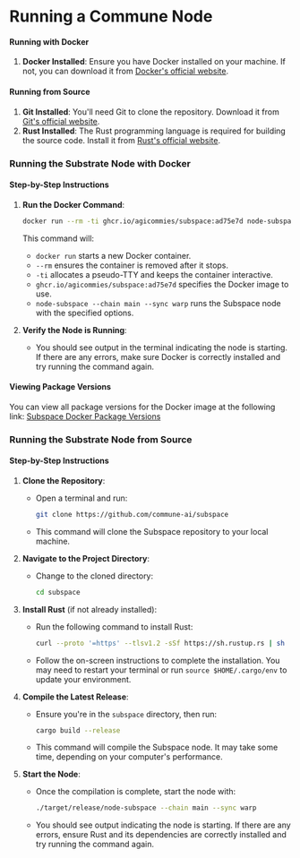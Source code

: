 # Running a Commune Node

#### Running with Docker

1. **Docker Installed**: Ensure you have Docker installed on your machine. If not, you can download it from [Docker's official website](https://www.docker.com/products/docker-desktop).

#### Running from Source

1. **Git Installed**: You'll need Git to clone the repository. Download it from [Git's official website](https://git-scm.com/).
2. **Rust Installed**: The Rust programming language is required for building the source code. Install it from [Rust's official website](https://www.rust-lang.org/).

### Running the Substrate Node with Docker

#### Step-by-Step Instructions

1. **Run the Docker Command**:
   ```sh
   docker run --rm -ti ghcr.io/agicommies/subspace:ad75e7d node-subspace --chain main --sync warp
   ```
   This command will:
   - `docker run` starts a new Docker container.
   - `--rm` ensures the container is removed after it stops.
   - `-ti` allocates a pseudo-TTY and keeps the container interactive.
   - `ghcr.io/agicommies/subspace:ad75e7d` specifies the Docker image to use.
   - `node-subspace --chain main --sync warp` runs the Subspace node with the specified options.

2. **Verify the Node is Running**:
   - You should see output in the terminal indicating the node is starting. If there are any errors, make sure Docker is correctly installed and try running the command again.

#### Viewing Package Versions

You can view all package versions for the Docker image at the following link:
[Subspace Docker Package Versions](https://github.com/agicommies/subspace-network/pkgs/container/subspace/229541186?tag=ad75e7d)

### Running the Substrate Node from Source

#### Step-by-Step Instructions

1. **Clone the Repository**:
   - Open a terminal and run:
     ```sh
     git clone https://github.com/commune-ai/subspace
     ```
   - This command will clone the Subspace repository to your local machine.

2. **Navigate to the Project Directory**:
   - Change to the cloned directory:
     ```sh
     cd subspace
     ```

3. **Install Rust** (if not already installed):
   - Run the following command to install Rust:
     ```sh
     curl --proto '=https' --tlsv1.2 -sSf https://sh.rustup.rs | sh
     ```
   - Follow the on-screen instructions to complete the installation. You may need to restart your terminal or run `source $HOME/.cargo/env` to update your environment.

4. **Compile the Latest Release**:
   - Ensure you're in the `subspace` directory, then run:
     ```sh
     cargo build --release
     ```
   - This command will compile the Subspace node. It may take some time, depending on your computer's performance.

5. **Start the Node**:
   - Once the compilation is complete, start the node with:
     ```sh
     ./target/release/node-subspace --chain main --sync warp
     ```
   - You should see output indicating the node is starting. If there are any errors, ensure Rust and its dependencies are correctly installed and try running the command again.

